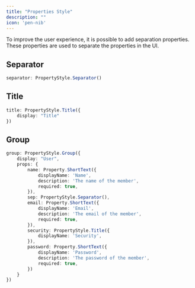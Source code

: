 ```yaml
---
title: "Properties Style"
description: ""
icon: 'pen-nib'
---
```


To improve the user experience, it is possible to add separation properties. These properties are used to separate the properties in the UI.

## Separator

```typescript
separator: PropertyStyle.Separator()
```
[//]: # (TODO: Add image)

## Title

```typescript
title: PropertyStyle.Title({
    display: "Title"
})
```

[//]: # (TODO: Add image)

## Group

```typescript
group: PropertyStyle.Group({
    display: "User",
    props: {
        name: Property.ShortText({
            displayName: 'Name',
            description: 'The name of the member',
            required: true,
        }),
        sep: PropertyStyle.Separator(),
        email: Property.ShortText({
            displayName: 'Email',
            description: 'The email of the member',
            required: true,
        }),
        security: PropertyStyle.Title({
            displayName: 'Security',
        }),
        password: Property.ShortText({
            displayName: 'Password',
            description: 'The password of the member',
            required: true,
        })
    }
})
```
[//]: # (TODO: Add image)
